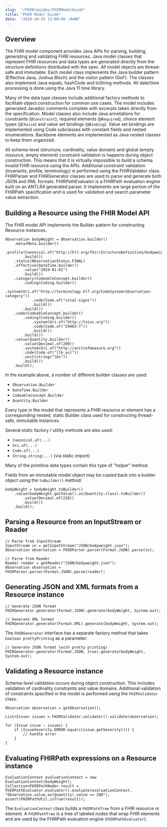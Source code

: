 ```yaml
---
slug:  "/FHIR/guides/FHIRModelGuide"
title: "FHIR Model Guide"
date:  "2019-10-25 12:00:00 -0400"
---
```


## Overview

The FHIR model component provides Java APIs for parsing, building, generating and validating FHIR resources. Java model classes that represent FHIR resources and data types are generated directly from the structure definitions distributed with the spec. All model objects are thread-safe and immutable. Each model class implements the Java builder pattern (Effective Java, Joshua Bloch) and the visitor pattern (GoF). The classes also implement Java equals, hashCode and toString methods. All date/time processing is done using the Java 11 time library.

Many of the data type classes include additional factory methods to facilitate object construction for common use cases. The model includes generated Javadoc comments complete with excerpts taken directly from the specification. Model classes also include Java annotations for constraints (`@Constraint`), required elements (`@Required`), choice element types (`@Choice`) and value set bindings (`@Binding`). Value set bindings are implemented using Code subclasses with constant fields and nested enumerations. Backbone elements are implemented as Java nested classes to keep them organized.

All schema-level (structure, cardinality, value domain) and global (empty resource, empty element) constraint validation is happens during object construction. This means that it is virtually impossible to build a schema invalid FHIR resource using the APIs. Additional constraint validation (invariants, profile, terminology) is performed using the FHIRValidator class. FHIRParser and FHIRGenerator classes are used to parse and generate both JSON and XML formats. FHIRPathEvaluator is a FHIRPath evaluation engine built on an ANTLR4 generated parser. It implements are large portion of the FHIRPath specification and is used for validation and search parameter value extraction.

## Building a Resource using the FHIR Model API

The FHIR model API implements the Builder pattern for constructing Resource instances.

```
Observation bodyWeight = Observation.builder()
    .meta(Meta.builder()
        .profile(Canonical.of("http://hl7.org/fhir/StructureDefinition/bodyweight"))
        .build())
    .status(ObservationStatus.FINAL)
    .effective(DateTime.builder()
        .value("2019-01-01")
        .build())
    .category(CodeableConcept.builder()
        .coding(Coding.builder()
            .system(Uri.of("http://terminology.hl7.org/CodeSystem/observation-category"))
            .code(Code.of("vital-signs"))
            .build())
        .build())
    .code(CodeableConcept.builder()
        .coding(Coding.builder()
            .system(Uri.of("http://loinc.org"))
            .code(Code.of("29463-7"))
            .build())
        .build())
    .value(Quantity.builder()
        .value(Decimal.of(200))
        .system(Uri.of("http://unitsofmeasure.org"))
        .code(Code.of("[lb_av]"))
        .unit(string("lbs"))
        .build())
    .build();
```

In the example above, a number of different builder classes are used:

- `Observation.Builder`
- `DateTime.Builder`
- `CodeableConcept.Builder`
- `Quantity.Builder`

Every type in the model that represents a FHIR resource or element has a corresponding nested, static Builder class used for constructing thread-safe, immutable instances.

Several static factory / utility methods are also used:

- `Canonical.of(...)`
- `Uri.of(...)`
- `Code.of(...)`
- `String.string(...)` (via static import)

Many of the primitive data types contain this type of "helper" method.

Fields from an immutable model object may be copied back into a builder object using the `toBuilder()` method:
```
bodyWeight = bodyWeight.toBuilder()
    .value(bodyWeight.getValue().as(Quantity.class).toBuilder()
        .value(Decimal.of(210))
        .build())
    .build();
```

## Parsing a Resource from an InputStream or Reader

```
// Parse from InputStream
InputStream in = getInputStream("JSON/bodyweight.json");
Observation observation = FHIRParser.parser(Format.JSON).parse(in);

// Parse from Reader
Reader reader = getReader("JSON/bodyweight.json");
Observation observation = FHIRParser.parser(Format.JSON).parse(reader);
```

## Generating JSON and XML formats from a Resource instance

```
// Generate JSON format
FHIRGenerator.generator(Format.JSON).generate(bodyWeight, System.out);

// Generate XML format
FHIRGenerator.generator(Format.XML).generate(bodyWeight, System.out);
```

The `FHIRGenerator` interface has a separate factory method that takes `boolean prettyPrinting` as a parameter:

```
// Generate JSON format (with pretty printing)
FHIRGenerator.generator(Format.JSON, true).generate(bodyWeight, System.out);
```

## Validating a Resource instance

Schema-level validation occurs during object construction. This includes validation of cardinality constraints and value domains. Additional validation of constraints specified in the model is performed using the `FHIRValidator` class.

```
Observation observation = getObservation();

List<Issue> issues = FHIRValidator.validator().validate(observation);

for (Issue issue : issues) {
    if (IssueSeverity.ERROR.equals(issue.getSeverity())) {
        // handle error
    }
}
```

## Evaluating FHIRPath expressions on a Resource instance

```
EvaluationContext evaluationContext = new EvaluationContext(bodyWeight);
Collection<FHIRPathNode> result = FHIRPathEvaluator.evaluator().evaluate(evaluationContext, "Observation.value.as(Quantity).value >= 200");
assert(FHIRPathUtil.isTrue(result));
```

The `EvaluationContext` class builds a `FHIRPathTree` from a FHIR resource or element. A `FHIRPathTree` is a tree of labeled nodes that wrap FHIR elements and are used by the FHIRPath evaluation engine (`FHIRPathEvaluator`).
